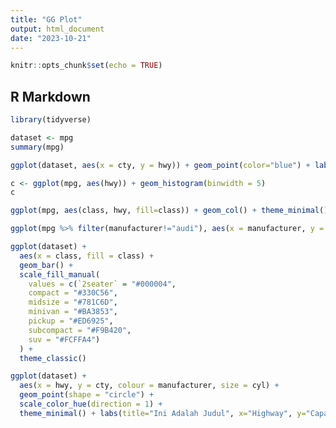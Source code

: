 ```yaml
---
title: "GG Plot"
output: html_document
date: "2023-10-21"
---
```


```r
knitr::opts_chunk$set(echo = TRUE)
```

## R Markdown

```r
library(tidyverse)
```

```r
dataset <- mpg
summary(mpg)
```

```r
ggplot(dataset, aes(x = cty, y = hwy)) + geom_point(color="blue") + labs(x="Capacity", y="Highway")

```

```r
c <- ggplot(mpg, aes(hwy)) + geom_histogram(binwidth = 5) 
c
```

```r
ggplot(mpg, aes(class, hwy, fill=class)) + geom_col() + theme_minimal() 
```

```r
ggplot(mpg %>% filter(manufacturer!="audi"), aes(x = manufacturer, y = cty, fill=manufacturer)) + geom_bar(stat = "summary", fun = "max") + labs(y="Rata-Rata Cty", x="Manufacturer")

```

```r
ggplot(dataset) +
  aes(x = class, fill = class) +
  geom_bar() +
  scale_fill_manual(
    values = c(`2seater` = "#000004",
    compact = "#330C56",
    midsize = "#781C6D",
    minivan = "#BA3853",
    pickup = "#ED6925",
    subcompact = "#F9B420",
    suv = "#FCFFA4")
  ) +
  theme_classic()

```

```r
ggplot(dataset) +
  aes(x = hwy, y = cty, colour = manufacturer, size = cyl) +
  geom_point(shape = "circle") +
  scale_color_hue(direction = 1) +
  theme_minimal() + labs(title="Ini Adalah Judul", x="Highway", y="Capacity")
```
